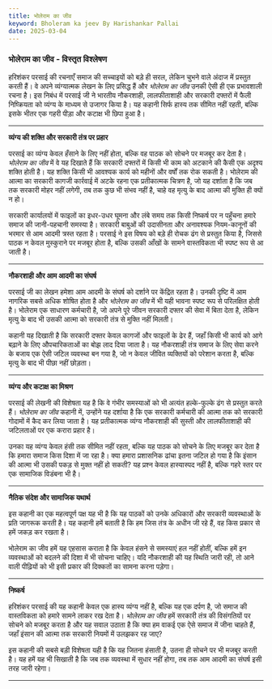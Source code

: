 ```yaml
---
title: भोलेराम का जीव
keyword: Bholeram ka jeev By Harishankar Pallai
date: 2025-03-04
---
```


### भोलेराम का जीव - विस्तृत विश्लेषण

हरिशंकर परसाई की रचनाएँ समाज की सच्चाइयों को बड़े ही सरल, लेकिन चुभने वाले अंदाज में प्रस्तुत करती हैं। वे अपने व्यंग्यात्मक लेखन के लिए प्रसिद्ध हैं और _भोलेराम का जीव_ उनकी ऐसी ही एक प्रभावशाली रचना है। इस निबंध में परसाई जी ने भारतीय नौकरशाही, लालफीताशाही और सरकारी दफ्तरों में फैली निष्क्रियता को व्यंग्य के माध्यम से उजागर किया है। यह कहानी सिर्फ हास्य तक सीमित नहीं रहती, बल्कि इसके भीतर एक गहरी पीड़ा और कटाक्ष भी छिपा हुआ है।

---

**व्यंग्य की शक्ति और सरकारी तंत्र पर प्रहार**

परसाई का व्यंग्य केवल हँसाने के लिए नहीं होता, बल्कि वह पाठक को सोचने पर मजबूर कर देता है। _भोलेराम का जीव_ में वे यह दिखाते हैं कि सरकारी दफ्तरों में किसी भी काम को अटकाने की कैसी एक अदृश्य शक्ति होती है। यह शक्ति किसी भी आवश्यक कार्य को महीनों और वर्षों तक रोक सकती है। भोलेराम की आत्मा का सरकारी कागजी कार्रवाई में अटके रहना एक प्रतीकात्मक चित्रण है, जो यह दर्शाता है कि जब तक सरकारी मोहर नहीं लगेगी, तब तक कुछ भी संभव नहीं है, चाहे वह मृत्यु के बाद आत्मा की मुक्ति ही क्यों न हो।

सरकारी कार्यालयों में फाइलों का इधर-उधर घूमना और लंबे समय तक किसी निष्कर्ष पर न पहुँचना हमारे समाज की जानी-पहचानी समस्या है। सरकारी बाबुओं की उदासीनता और अनावश्यक नियम-कानूनों की भरमार से आम आदमी त्रस्त रहता है। परसाई ने इस विषय को बड़े ही रोचक ढंग से प्रस्तुत किया है, जिससे पाठक न केवल मुस्कुराने पर मजबूर होता है, बल्कि उसकी आँखों के सामने वास्तविकता भी स्पष्ट रूप से आ जाती है।

---

**नौकरशाही और आम आदमी का संघर्ष**

परसाई जी का लेखन हमेशा आम आदमी के संघर्ष को दर्शाने पर केंद्रित रहता है। उनकी दृष्टि में आम नागरिक सबसे अधिक शोषित होता है और _भोलेराम का जीव_ में भी यही भावना स्पष्ट रूप से परिलक्षित होती है। भोलेराम एक साधारण कर्मचारी है, जो अपने पूरे जीवन सरकारी दफ्तर की सेवा में बिता देता है, लेकिन मृत्यु के बाद भी उसकी आत्मा को सरकारी तंत्र से मुक्ति नहीं मिलती।

कहानी यह दिखाती है कि सरकारी दफ्तर केवल कागजों और फाइलों के ढेर हैं, जहाँ किसी भी कार्य को आगे बढ़ाने के लिए औपचारिकताओं का बोझ लाद दिया जाता है। यह नौकरशाही तंत्र समाज के लिए सेवा करने के बजाय एक ऐसी जटिल व्यवस्था बन गया है, जो न केवल जीवित व्यक्तियों को परेशान करता है, बल्कि मृत्यु के बाद भी पीछा नहीं छोड़ता।

---

**व्यंग्य और कटाक्ष का मिश्रण**

परसाई की लेखनी की विशेषता यह है कि वे गंभीर समस्याओं को भी अत्यंत हल्के-फुल्के ढंग से प्रस्तुत करते हैं। _भोलेराम का जीव_ कहानी में, उन्होंने यह दर्शाया है कि एक सरकारी कर्मचारी की आत्मा तक को सरकारी गोदामों में कैद कर लिया जाता है। यह प्रतीकात्मक व्यंग्य नौकरशाही की सुस्ती और लालफीताशाही की जटिलताओं पर एक करारा प्रहार है।

उनका यह व्यंग्य केवल हंसी तक सीमित नहीं रहता, बल्कि यह पाठक को सोचने के लिए मजबूर कर देता है कि हमारा समाज किस दिशा में जा रहा है। क्या हमारा प्रशासनिक ढांचा इतना जटिल हो गया है कि इंसान की आत्मा भी उसकी पकड़ से मुक्त नहीं हो सकती? यह प्रश्न केवल हास्यास्पद नहीं है, बल्कि गहरे स्तर पर एक सामाजिक विडंबना भी है।

---

**नैतिक संदेश और सामाजिक यथार्थ**

इस कहानी का एक महत्वपूर्ण पक्ष यह भी है कि यह पाठकों को उनके अधिकारों और सरकारी व्यवस्थाओं के प्रति जागरूक करती है। यह कहानी हमें बताती है कि हम जिस तंत्र के अधीन जी रहे हैं, वह किस प्रकार से हमें जकड़ कर रखता है।

भोलेराम का जीव हमें यह एहसास कराता है कि केवल हंसने से समस्याएं हल नहीं होतीं, बल्कि हमें इन व्यवस्थाओं को बदलने की दिशा में भी सोचना चाहिए। यदि नौकरशाही की यह स्थिति जारी रही, तो आने वाली पीढ़ियों को भी इसी प्रकार की दिक्कतों का सामना करना पड़ेगा।

---

**निष्कर्ष**

हरिशंकर परसाई की यह कहानी केवल एक हास्य व्यंग्य नहीं है, बल्कि यह एक दर्पण है, जो समाज की वास्तविकता को हमारे सामने लाकर रख देता है। _भोलेराम का जीव_ हमें सरकारी तंत्र की विसंगतियों पर सोचने को मजबूर करता है और यह सवाल उठाता है कि क्या हम वाकई एक ऐसे समाज में जीना चाहते हैं, जहाँ इंसान की आत्मा तक सरकारी नियमों में उलझकर रह जाए?

इस कहानी की सबसे बड़ी विशेषता यही है कि यह जितना हंसाती है, उतना ही सोचने पर भी मजबूर करती है। यह हमें यह भी सिखाती है कि जब तक व्यवस्था में सुधार नहीं होगा, तब तक आम आदमी का संघर्ष इसी तरह जारी रहेगा।

---
